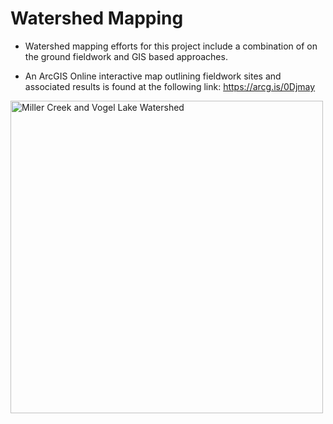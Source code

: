 # Watershed Mapping

-   Watershed mapping efforts for this project include a combination of on the ground fieldwork and GIS based approaches.

-   An ArcGIS Online interactive map outlining fieldwork sites and associated results is found at the following link: <https://arcg.is/0Djmay>

[![](images/miller_map.png "Miller Creek and Vogel Lake Watershed"){width="500"}](https://arcg.is/1GeLTX)
